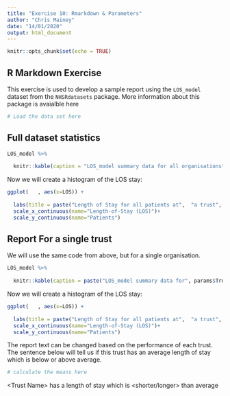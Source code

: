 ```yaml
---
title: "Exercise 10: Rmarkdown & Parameters"
author: "Chris Mainey"
date: "14/01/2020"
output: html_document
---
```

  
```r
knitr::opts_chunk$set(echo = TRUE)
```

## R Markdown Exercise

This exercise is used to develop a sample report using the `LOS_model` dataset from the `NHSRdatasets` package.
More information about this package is avaialble here

```r
# Load the data set here

```

## Full dataset statistics


```r

LOS_model %>%
  
  knitr::kable(caption = "LOS_model summary data for all organisations")
```

Now we will create a histogram of the LOS stay:

```r
ggplot(   , aes(x=LOS)) +
  
  labs(title = paste("Length of Stay for all patients at",  "a trust", "in `LOS_models`")) +
  scale_x_continuous(name="Length-of-Stay (LOS)")+
  scale_y_continuous(name="Patients")
```


## Report For a single trust

We will use the same code from above, but for a single organisation.

```r
LOS_model %>%
  
  knitr::kable(caption = paste("LOS_model summary data for", params$Trust))
```

Now we will create a histogram of the LOS stay:

```r
ggplot(   , aes(x=LOS)) +
  
  labs(title = paste("Length of Stay for all patients at",  "a trust", "in `LOS_models`")) +
  scale_x_continuous(name="Length-of-Stay (LOS)")+
  scale_y_continuous(name="Patients")
```

The report text can be changed based on the performance of each trust. The sentence below will tell us if this trust has an average length of stay which is below or above average.

```r
# calculate the means here

```

&#60;Trust Name&#62; has a length of stay which is &#60;shorter/longer&#62; than average